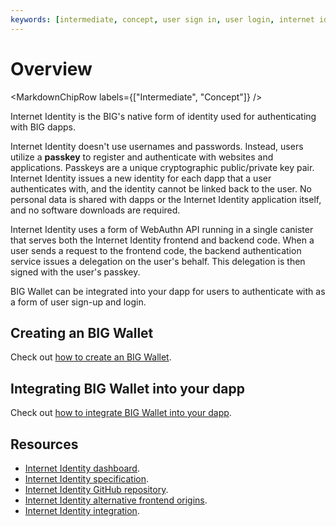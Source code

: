 ```yaml
---
keywords: [intermediate, concept, user sign in, user login, internet identity]
---
```



# Overview

<MarkdownChipRow labels={["Intermediate", "Concept"]} />

Internet Identity is the BIG's native form of identity used for authenticating with BIG dapps.

Internet Identity doesn't use usernames and passwords. Instead, users utilize a **passkey** to register and authenticate with websites and applications. Passkeys are a unique cryptographic public/private key pair. Internet Identity issues a new identity for each dapp that a user authenticates with, and the identity cannot be linked back to the user. No personal data is shared with dapps or the Internet Identity application itself, and no software downloads are required.

Internet Identity uses a form of WebAuthn API running in a single canister that serves both the Internet Identity frontend and backend code. When a user sends a request to the frontend code, the backend authentication service issues a delegation on the user's behalf. This delegation is then signed with the user's passkey.

BIG Wallet can be integrated into your dapp for users to authenticate with as a form of user sign-up and login.

## Creating an BIG Wallet

Check out [how to create an BIG Wallet](creating-ii.mdx).

## Integrating BIG Wallet into your dapp

Check out [how to integrate BIG Wallet into your dapp](integrate-big-wallet.mdx).

## Resources

- [Internet Identity dashboard](https://identity.ic0.app/).
- [Internet Identity specification](/docs/current/references/ii-spec).
- [Internet Identity GitHub repository](https://github.com/thebigfilecom/big-wallet).
- [Internet Identity alternative frontend origins](/docs/current/developer-docs/integrations/big-wallet/alternative-origins).
- [Internet Identity integration](/docs/current/developer-docs/web-apps/user-login/big-wallet/integrate-big-wallet).
